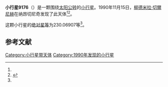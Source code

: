 {{Infobox planet
| bgcolour = #FFFFC0
| name = 9176 Struchkova
| symbol = 
| image = 
| caption = 
| discovery = yes
| discovery_ref = 
| discoverer = [[柳德米拉·切爾尼赫|柳德米拉·切爾尼赫]]
| discovery_site = [[纳昂切尼奇|纳昂切尼奇]] 
| discovered = 1990年11月15日
| designations = yes
| mp_name = 
| named_after = 
| alt_names = 1990 VC15/ 1981 WV2 / 1985 PV1 / 1990 WA9
| mp_category = [[主带小行星|主带小行星]]
| orbit_ref = <ref name="a">[http://ssd.jpl.nasa.gov/sbdb.cgi?sstr=9176 9176 Struchkova] {{Wayback|url=http://ssd.jpl.nasa.gov/sbdb.cgi?sstr=9176 |date=20210829173042 }}，小行星數據庫瀏覽器（JPL Small-Body Database Browser）－[[美国国家航空航天局|美国国家航空航天局]]喷气推进实验室</ref>
| epoch = 2456400.5 (2013年4月18日更新)
| aphelion = {{convert|2.9453425|AU|km|3|abbr=on|lk=out}}
| perihelion = {{convert|2.4858149|AU|km|3|abbr=on}}
| semimajor = {{convert|2.7155787|AU|km|3|abbr=on}}
| eccentricity = 0.0846095
| period = 1634.526651 [[日|日]]<br />4.48[[儒略年|儒略年]]
| avg_speed = 
| inclination = 3.70280
| asc_node = 177.01922
| mean_anomaly = 
| arg_peri = 230.06907
| satellites = 
| physical_characteristics = yes
| dimensions = 
| mass = 
| density = 
| surface_grav = 
| escape_velocity = 
| sidereal_day = 
| axial_tilt = 
| pole_ecliptic_lat = 
| pole_ecliptic_lon = 
| albedo = 
| temperatures= 
| temp_name1 = 
| mean_temp_1 = 
| max_temp_1 = 
| temp_name2 = 
| max_temp_2 = 
| spectral_type = 
| abs_magnitude = 230.06907
}}

'''小行星9176'''（{{lang-en|9176 Struchkova}}）是一颗围绕[[太阳|太阳]][[公转|公转]]的[[小行星|小行星]]。1990年11月15日，[[柳德米拉·切爾尼赫|柳德米拉·切爾尼赫]]在纳昂切尼奇发现了此天体<ref name="a" /><ref>{{cite news|title=小行星列表|url=http://cfa-www.harvard.edu/iau/lists/NumberedMPs.txt|accessdate=2013-07-08|newspaper=哈佛大学|archive-date=2008-05-17|archive-url=https://web.archive.org/web/20080517010638/http://cfa-www.harvard.edu/iau/lists/NumberedMPs.txt|dead-url=no}}</ref>。

这颗小行星的[[绝对星等|绝对星等]]为230.06907等<ref name="a" />。

==参考文献==
{{reflist}}
{{Minor Planet Number|[[小行星9175|小行星9175]]|[[小行星9177|小行星9177]]}}

{{小天体}}

[[Category:小行星带天体|Category:小行星带天体]]
[[Category:1990年发现的小行星|Category:1990年发现的小行星]]

{{asteroid-stub}}